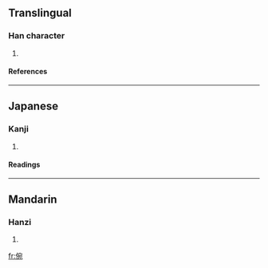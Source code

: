 ==Translingual==
===Han character===
{{Han char|rn=9|rad=人|as=08|sn=10|four=2321<sub>2</sub>|canj=人十弓山 (OJNU)}}
# {{defn|Han}}
====References====
{{Han ref|kx=0107.120|dkj=00754|dj=0227.220|hdz=10184.070|uh=5007|ud=20487|bh=D0CA|bd=53450}}
----
==Japanese==
===Kanji===
{{ja-kanji|grade=|rs=人08}}
# {{defn|Japanese}}
====Readings====
{{ja-readings|on=[[えん]] (en), [[おん]] (on)|kun=[[たのしむ]] (tanoshimu), [[よろこぶ]] (yorokobu), [[すすめる]] (susumeru)}}
----
==Mandarin==
===Hanzi===
{{cmn-hanzi|pin=[[lài]] (lai4), [[wǎn]] (wan3)|wg=lai<sup>4</sup>, wan<sup>3</sup>}}
# {{defn|Mandarin}}

[[fr:倇]]